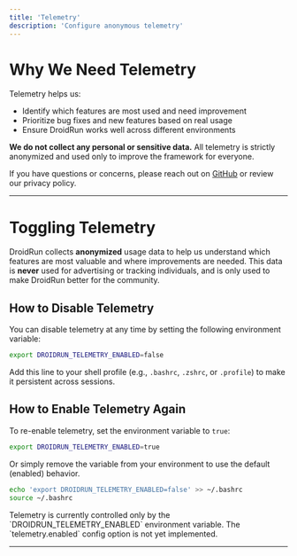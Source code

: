 ```yaml
---
title: 'Telemetry'
description: 'Configure anonymous telemetry'
---
```

# Why We Need Telemetry

Telemetry helps us:
- Identify which features are most used and need improvement
- Prioritize bug fixes and new features based on real usage
- Ensure DroidRun works well across different environments

<b>We do not collect any personal or sensitive data.</b> All telemetry is strictly anonymized and used only to improve the framework for everyone.

If you have questions or concerns, please reach out on [GitHub](https://github.com/droidrun/droidrun) or review our privacy policy.

---

# Toggling Telemetry

DroidRun collects <b>anonymized</b> usage data to help us understand which features are most valuable and where improvements are needed. This data is <b>never</b> used for advertising or tracking individuals, and is only used to make DroidRun better for the community.

## How to Disable Telemetry

You can disable telemetry at any time by setting the following environment variable:

```bash
export DROIDRUN_TELEMETRY_ENABLED=false
```

Add this line to your shell profile (e.g., `.bashrc`, `.zshrc`, or `.profile`) to make it persistent across sessions.

## How to Enable Telemetry Again

To re-enable telemetry, set the environment variable to `true`:

```bash
export DROIDRUN_TELEMETRY_ENABLED=true
```

Or simply remove the variable from your environment to use the default (enabled) behavior.

```sh
echo 'export DROIDRUN_TELEMETRY_ENABLED=false' >> ~/.bashrc
source ~/.bashrc
```

<Note>
Telemetry is currently controlled only by the `DROIDRUN_TELEMETRY_ENABLED` environment variable. The `telemetry.enabled` config option is not yet implemented.
</Note>

---
